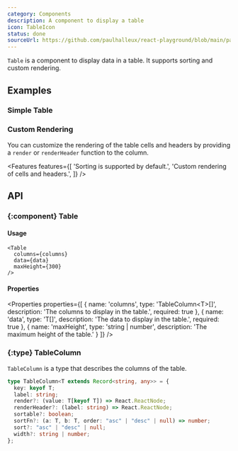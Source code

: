 ```yaml
---
category: Components
description: A component to display a table
icon: TableIcon
status: done
sourceUrl: https://github.com/paulhalleux/react-playground/blob/main/packages/playground/src/components/Table/Table.tsx
---
```


`Table` is a component to display data in a table. It supports sorting and custom rendering.

## Examples

### Simple Table

<Example name="Table/SimpleTable" highlight="13-30" />

### Custom Rendering

You can customize the rendering of the table cells and headers by providing a `render` or `renderHeader` function to the column.

<Example name="Table/CustomRendering" highlight="25-37" />

<Features features={[
  'Sorting is supported by default.',
  'Custom rendering of cells and headers.',
]} />

## API

### \{:component} Table

#### Usage

```tsx
<Table
  columns={columns}
  data={data}
  maxHeight={300}
/>
```

#### Properties

<Properties properties={[
  { name: 'columns', type: 'TableColumn\<T\>[]', description: 'The columns to display in the table.', required: true },
  { name: 'data', type: 'T[]', description: 'The data to display in the table.', required: true },
  { name: 'maxHeight', type: 'string | number', description: 'The maximum height of the table.' }
]} />

### \{:type} TableColumn

`TableColumn` is a type that describes the columns of the table.

```typescript
type TableColumn<T extends Record<string, any>> = {
  key: keyof T;
  label: string;
  render?: (value: T[keyof T]) => React.ReactNode;
  renderHeader?: (label: string) => React.ReactNode;
  sortable?: boolean;
  sortFn?: (a: T, b: T, order: "asc" | "desc" | null) => number;
  sort?: "asc" | "desc" | null;
  width?: string | number;
};
```